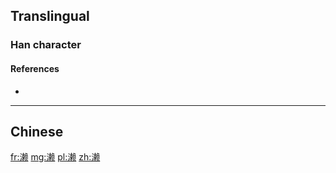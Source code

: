 {{also|瀨}}
==Translingual==
{{Han simplified forms|瀨|瀬|濑}}

===Han character===
{{Han char|rn=85|rad=水|as=13|sn=16|four=|canj=EDLO|ids=⿰氵赖}}

====References====
* {{Han ref|kx=0655.201|hdz=31754.030|uh=6FD1|ud=28625}}

----

==Chinese==
{{zh-see|瀨}}

[[fr:濑]]
[[mg:濑]]
[[pl:濑]]
[[zh:濑]]